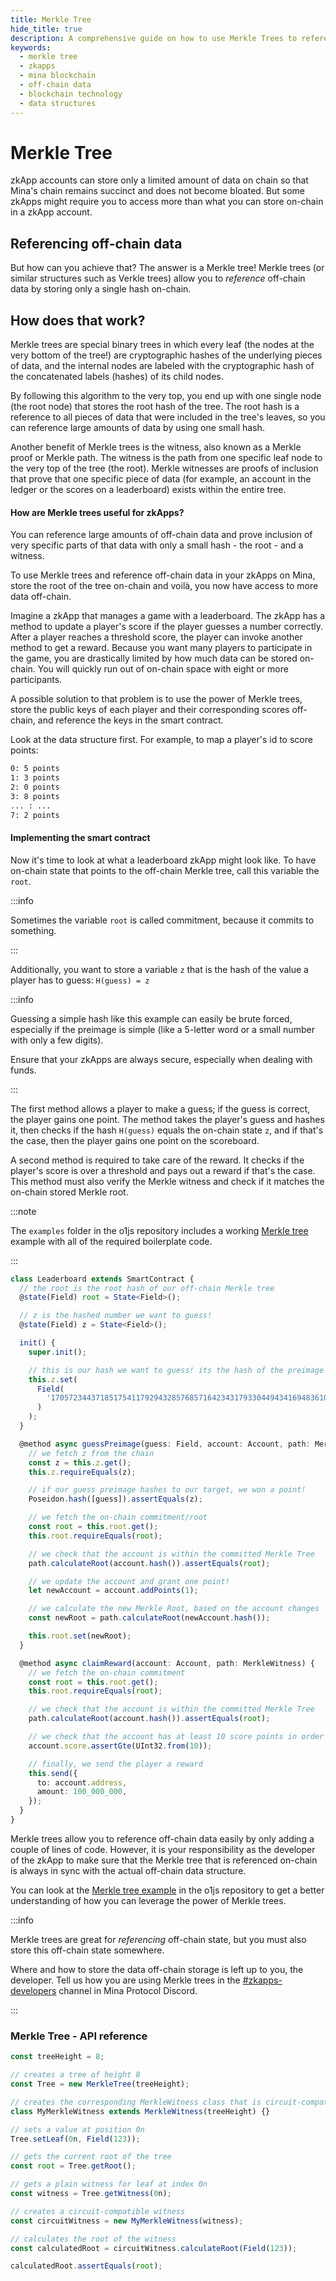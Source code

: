 ```yaml
---
title: Merkle Tree
hide_title: true
description: A comprehensive guide on how to use Merkle Trees to reference off-chain data in zkApps on Mina. Understand the Merkle Tree algorithm, implementation, and significance in managing large data.
keywords:
  - merkle tree
  - zkapps
  - mina blockchain
  - off-chain data
  - blockchain technology
  - data structures
---
```



<MigrateBanner />

# Merkle Tree

zkApp accounts can store only a limited amount of data on chain so that Mina's chain remains succinct and does not become bloated.
But some zkApps might require you to access more than what you can store on-chain in a zkApp account.

## Referencing off-chain data

But how can you achieve that? The answer is a Merkle tree! Merkle trees (or similar structures such as Verkle trees) allow you to _reference_ off-chain data by storing only a single hash on-chain.

## How does that work?

Merkle trees are special binary trees in which every leaf (the nodes at the very bottom of the tree!) are cryptographic hashes of the underlying pieces of data, and the internal nodes are labeled with the cryptographic hash of the concatenated labels (hashes) of its child nodes.

By following this algorithm to the very top, you end up with one single node (the root node) that stores the root hash of the tree. The root hash is a reference to all pieces of data that were included in the tree's leaves, so you can reference large amounts of data by using one small hash.

Another benefit of Merkle trees is the witness, also known as a Merkle proof or Merkle path. The witness is the path from one specific leaf node to the very top of the tree (the root). Merkle witnesses are proofs of inclusion that prove that one specific piece of data (for example, an account in the ledger or the scores on a leaderboard) exists within the entire tree.

#### How are Merkle trees useful for zkApps?

You can reference large amounts of off-chain data and prove inclusion of very specific parts of that data with only a small hash - the root - and a witness.

To use Merkle trees and reference off-chain data in your zkApps on Mina, store the root of the tree on-chain and voilà,
you now have access to more data off-chain.

Imagine a zkApp that manages a game with a leaderboard. The zkApp has a method to update a player's score if the player guesses a number correctly.
After a player reaches a threshold score, the player can invoke another method to get a reward. Because you want many players to participate in the game,
you are drastically limited by how much data can be stored on-chain. You will quickly run out of on-chain space with eight or more participants.

A possible solution to that problem is to use the power of Merkle trees, store the public keys of each player and their corresponding scores off-chain, and reference the keys in the smart contract.

Look at the data structure first. For example, to map a player's id to score points:

```sh
0: 5 points
1: 3 points
2: 0 points
3: 8 points
... : ...
7: 2 points
```

#### Implementing the smart contract

Now it's time to look at what a leaderboard zkApp might look like. To have on-chain state that points to the off-chain Merkle tree, call this variable the `root`.

:::info

Sometimes the variable `root` is called commitment, because it commits to something.

:::

Additionally, you want to store a variable `z` that is the hash of the value a player has to guess: `H(guess) = z`

:::info

Guessing a simple hash like this example can easily be brute forced, especially if the preimage is simple (like a 5-letter word or a small number with only a few digits).

Ensure that your zkApps are always secure, especially when dealing with funds.

:::

The first method allows a player to make a guess; if the guess is correct, the player gains one point.
The method takes the player's guess and hashes it, then checks if the hash `H(guess)` equals the on-chain state `z`, and if that's the case, then the player gains one point on the scoreboard.

A second method is required to take care of the reward. It checks if the player's score is over a threshold and pays out a reward if that's the case.
This method must also verify the Merkle witness and check if it matches the on-chain stored Merkle root.

:::note

The `examples` folder in the o1js repository includes a working [Merkle tree](https://github.com/o1-labs/o1js/tree/main/src/examples/zkapps/merkle-tree) example with all of the required boilerplate code.

:::

```ts
class Leaderboard extends SmartContract {
  // the root is the root hash of our off-chain Merkle tree
  @state(Field) root = State<Field>();

  // z is the hashed number we want to guess!
  @state(Field) z = State<Field>();

  init() {
    super.init();

    // this is our hash we want to guess! its the hash of the preimage "22", but keep it a secret!
    this.z.set(
      Field(
        '17057234437185175411792943285768571642343179330449434169483610110583519635705'
      )
    );
  }

  @method async guessPreimage(guess: Field, account: Account, path: MerkleWitness) {
    // we fetch z from the chain
    const z = this.z.get();
    this.z.requireEquals(z);

    // if our guess preimage hashes to our target, we won a point!
    Poseidon.hash([guess]).assertEquals(z);

    // we fetch the on-chain commitment/root
    const root = this.root.get();
    this.root.requireEquals(root);

    // we check that the account is within the committed Merkle Tree
    path.calculateRoot(account.hash()).assertEquals(root);

    // we update the account and grant one point!
    let newAccount = account.addPoints(1);

    // we calculate the new Merkle Root, based on the account changes
    const newRoot = path.calculateRoot(newAccount.hash());

    this.root.set(newRoot);
  }

  @method async claimReward(account: Account, path: MerkleWitness) {
    // we fetch the on-chain commitment
    const root = this.root.get();
    this.root.requireEquals(root);

    // we check that the account is within the committed Merkle Tree
    path.calculateRoot(account.hash()).assertEquals(root);

    // we check that the account has at least 10 score points in order to claim the reward
    account.score.assertGte(UInt32.from(10));

    // finally, we send the player a reward
    this.send({
      to: account.address,
      amount: 100_000_000,
    });
  }
}
```

Merkle trees allow you to reference off-chain data easily by only adding a couple of lines of code.
However, it is your responsibility as the developer of the zkApp to make sure that the Merkle tree that is referenced on-chain is always in sync with the actual off-chain data structure.

You can look at the [Merkle tree example](https://github.com/o1-labs/o1js/tree/main/src/examples/zkapps/merkle-tree) in the o1js repository to get a better understanding of how you can leverage the power of Merkle trees.

:::info

Merkle trees are great for _referencing_ off-chain state, but you must also store this off-chain state somewhere.

Where and how to store the data off-chain storage is left up to you, the developer. Tell us how you are using Merkle trees in the  [#zkapps-developers](https://discord.com/channels/484437221055922177/915745847692636181) channel in Mina Protocol Discord.

:::

### Merkle Tree - API reference

```ts
const treeHeight = 8;

// creates a tree of height 8
const Tree = new MerkleTree(treeHeight);

// creates the corresponding MerkleWitness class that is circuit-compatible
class MyMerkleWitness extends MerkleWitness(treeHeight) {}

// sets a value at position 0n
Tree.setLeaf(0n, Field(123));

// gets the current root of the tree
const root = Tree.getRoot();

// gets a plain witness for leaf at index 0n
const witness = Tree.getWitness(0n);

// creates a circuit-compatible witness
const circuitWitness = new MyMerkleWitness(witness);

// calculates the root of the witness
const calculatedRoot = circuitWitness.calculateRoot(Field(123));

calculatedRoot.assertEquals(root);
```
